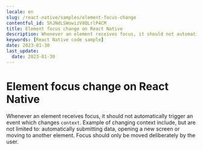```yaml
---
locale: en
slug: /react-native/samples/element-focus-change
contentful_id: 5hJNdLSWowizV8QLrlP4CM
title: Element focus change on React Native
description: Whenever an element receives focus, it should not automatically trigger an event which changes context.
keywords: [React Native code sample]
date: 2023-01-30
last_update:
  date: 2023-01-30
---
```


# Element focus change on React Native

Whenever an element receives focus, it should not automatically trigger an event which changes `context`. Example of changing context include, but are not limited to: automatically submitting data, opening a new screen or moving to another element. Focus should only be moved deliberately by the user.

<CodeSample id="element-focus" locale="en" platform="react native"/>
